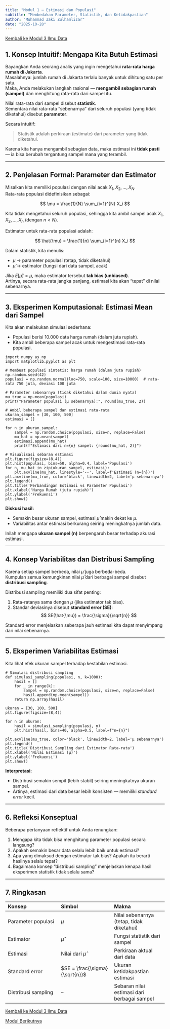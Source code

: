```yaml
---
title: "Modul 1 — Estimasi dan Populasi"
subtitle: "Membedakan Parameter, Statistik, dan Ketidakpastian"
author: "Muhammad Zaki Zulhamlizar"
date: "2025-10-28"
---
```


<a href="../../materi/Modul 3 Ilmu Data.qmd" class="btn btn-outline-primary mb-4">
<i class="fa-solid fa-arrow-left"></i> Kembali ke Modul 3 Ilmu Data
</a>

## 1. Konsep Intuitif: Mengapa Kita Butuh Estimasi

Bayangkan Anda seorang analis yang ingin mengetahui **rata-rata harga rumah di Jakarta**.  
Masalahnya: jumlah rumah di Jakarta terlalu banyak untuk dihitung satu per satu.  
Maka, Anda melakukan langkah rasional — **mengambil sebagian rumah (sampel)** dan menghitung rata-rata dari sampel itu.  

Nilai rata-rata dari sampel disebut **statistik**.  
Sementara nilai rata-rata “sebenarnya” dari seluruh populasi (yang tidak diketahui) disebut **parameter**.

Secara intuitif:

> Statistik adalah perkiraan (estimate) dari parameter yang tidak diketahui.

Karena kita hanya mengambil sebagian data, maka estimasi ini **tidak pasti** — ia bisa berubah tergantung sampel mana yang terambil.

---

## 2. Penjelasan Formal: Parameter dan Estimator

Misalkan kita memiliki populasi dengan nilai acak $X_1, X_2, \dots, X_N$.  
Rata-rata populasi didefinisikan sebagai:

$$
\mu = \frac{1}{N} \sum_{i=1}^{N} X_i
$$

Kita tidak mengetahui seluruh populasi, sehingga kita ambil sampel acak $X_1, X_2, \dots, X_n$ (dengan $n < N$).

Estimator untuk rata-rata populasi adalah:

$$
\hat{\mu} = \frac{1}{n} \sum_{i=1}^{n} X_i
$$

Dalam statistik, kita menulis:

- $\mu$ → parameter populasi (tetap, tidak diketahui)
- $\hat{\mu}$ → estimator (fungsi dari data sampel, acak)

Jika $E[\hat{\mu}] = \mu$, maka estimator tersebut **tak bias (unbiased)**.  
Artinya, secara rata-rata jangka panjang, estimasi kita akan “tepat” di nilai sebenarnya.

---

## 3. Eksperimen Komputasional: Estimasi Mean dari Sampel

Kita akan melakukan simulasi sederhana:  

- Populasi berisi 10.000 data harga rumah (dalam juta rupiah).  
- Kita ambil beberapa sampel acak untuk mengestimasi rata-rata populasi.

```.python
import numpy as np
import matplotlib.pyplot as plt

# Membuat populasi sintetis: harga rumah (dalam juta rupiah)
np.random.seed(42)
populasi = np.random.normal(loc=750, scale=100, size=10000)  # rata-rata 750 juta, deviasi 100 juta

# Parameter sebenarnya (tidak diketahui dalam dunia nyata)
mu_true = np.mean(populasi)
print("Parameter populasi (μ sebenarnya):", round(mu_true, 2))

# Ambil beberapa sampel dan estimasi rata-rata
ukuran_sampel = [30, 100, 500]
estimasi = []

for n in ukuran_sampel:
    sampel = np.random.choice(populasi, size=n, replace=False)
    mu_hat = np.mean(sampel)
    estimasi.append(mu_hat)
    print(f"Estimasi dari n={n} sampel: {round(mu_hat, 2)}")

# Visualisasi sebaran estimasi
plt.figure(figsize=(8,4))
plt.hist(populasi, bins=50, alpha=0.4, label='Populasi')
for n, mu_hat in zip(ukuran_sampel, estimasi):
    plt.axvline(mu_hat, linestyle='--', label=f'Estimasi (n={n})')
plt.axvline(mu_true, color='black', linewidth=2, label='μ sebenarnya')
plt.legend()
plt.title('Perbandingan Estimasi vs Parameter Populasi')
plt.xlabel('Harga Rumah (juta rupiah)')
plt.ylabel('Frekuensi')
plt.show()
```

**Diskusi hasil:**

- Semakin besar ukuran sampel, estimasi $\hat{\mu}$ makin dekat ke $\mu$.  
- Variabilitas antar estimasi berkurang seiring meningkatnya jumlah data.

Inilah mengapa **ukuran sampel (n)** berpengaruh besar terhadap akurasi estimasi.

---

## 4. Konsep Variabilitas dan Distribusi Sampling

Karena setiap sampel berbeda, nilai $\hat{\mu}$ juga berbeda-beda.  
Kumpulan semua kemungkinan nilai $\hat{\mu}$ dari berbagai sampel disebut **distribusi sampling**.

Distribusi sampling memiliki dua sifat penting:

1. Rata-ratanya sama dengan $\mu$ (jika estimator tak bias).  
2. Standar deviasinya disebut **standard error (SE)**:
   $$
   SE(\hat{\mu}) = \frac{\sigma}{\sqrt{n}}
   $$

Standard error menjelaskan seberapa jauh estimasi kita dapat menyimpang dari nilai sebenarnya.

---

## 5. Eksperimen Variabilitas Estimasi

Kita lihat efek ukuran sampel terhadap kestabilan estimasi.

```.python
# Simulasi distribusi sampling
def simulasi_sampling(populasi, n, k=1000):
    hasil = []
    for _ in range(k):
        sampel = np.random.choice(populasi, size=n, replace=False)
        hasil.append(np.mean(sampel))
    return np.array(hasil)

ukuran = [30, 100, 500]
plt.figure(figsize=(8,4))

for n in ukuran:
    hasil = simulasi_sampling(populasi, n)
    plt.hist(hasil, bins=40, alpha=0.5, label=f"n={n}")

plt.axvline(mu_true, color='black', linewidth=2, label='μ sebenarnya')
plt.legend()
plt.title('Distribusi Sampling dari Estimator Rata-rata')
plt.xlabel('Nilai Estimasi (μ̂)')
plt.ylabel('Frekuensi')
plt.show()
```

**Interpretasi:**

- Distribusi semakin sempit (lebih stabil) seiring meningkatnya ukuran sampel.  
- Artinya, estimasi dari data besar lebih konsisten — memiliki *standard error* kecil.

---

## 6. Refleksi Konseptual

Beberapa pertanyaan reflektif untuk Anda renungkan:

1. Mengapa kita tidak bisa menghitung parameter populasi secara langsung?
2. Apakah semakin besar data selalu lebih baik untuk estimasi?
3. Apa yang dimaksud dengan estimator tak bias? Apakah itu berarti hasilnya selalu tepat?
4. Bagaimana konsep “distribusi sampling” menjelaskan kenapa hasil eksperimen statistik tidak selalu sama?

---

## 7. Ringkasan

| Konsep | Simbol | Makna |
|:--|:--|:--|
| Parameter populasi | $\mu$ | Nilai sebenarnya (tetap, tidak diketahui) |
| Estimator | $\hat{\mu}$ | Fungsi statistik dari sampel |
| Estimasi | Nilai dari $\hat{\mu}$ | Perkiraan aktual dari data |
| Standard error | $SE = \frac{\sigma}{\sqrt{n}}$ | Ukuran ketidakpastian estimasi |
| Distribusi sampling | – | Sebaran nilai estimasi dari berbagai sampel |

::: {.d-flex .justify-content-between .mb-4}
<a href="../../materi/Modul 3 Ilmu Data.qmd" class="btn btn-outline-primary mb-4">
<i class="fa-solid fa-arrow-left"></i> Kembali ke Modul 3 Ilmu Data
</a>

<a href="modul2_distribusi_sampling.qmd" class="btn btn-primary">
Modul Berikutnya <i class="fa-solid fa-arrow-right"></i>
</a>
:::
